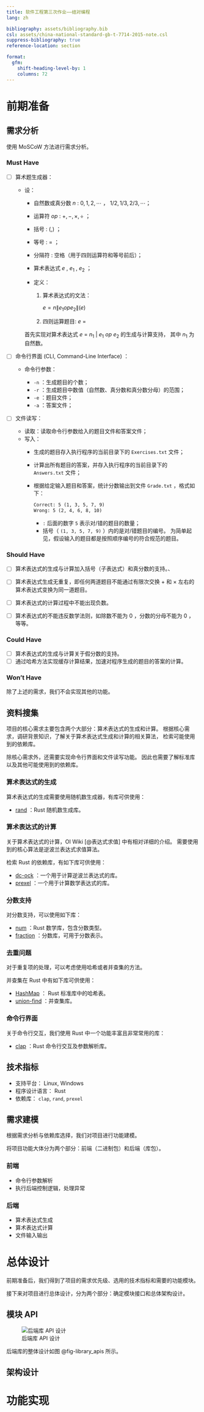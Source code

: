 ```yaml
---
title: 软件工程第三次作业——结对编程
lang: zh

bibliography: assets/bibliography.bib
csl: assets/china-national-standard-gb-t-7714-2015-note.csl
suppress-bibliography: true
reference-location: section

format:
  gfm:
    shift-heading-level-by: 1
    columns: 72
---
```


# 前期准备

## 需求分析

使用 MoSCoW 方法进行需求分析。

### Must Have

-   [ ] 算术题生成器：

    -   设：

        -   自然数或真分数 $n$ : $0, 1, 2, \cdots$ ， $1/2, 1/3, 2/3, \cdots$；

        -   运算符 $op$ : $+, -, \times, \div$ ；

        -   括号 : $(, )$ ；

        -   等号 : $=$ ；

        -   分隔符 : 空格（用于四则运算符和等号前后）；

        -   算术表达式 $e$ , $e_1$ , $e_2$ ；

        -   定义：

            1.  算术表达式的文法：

                $e = n \| e_1 op e_2 \| ( e )$

            2.  四则运算题目: $e\ =$

        首先实现对算术表达式 $e\ =\ n_1\ |\ e_1\ op\ e_2$ 的生成与计算支持，
        其中 $n_1$ 为自然数。

-   [ ] 命令行界面 (CLI, Command-Line Interface) ：

    -   命令行参数：

        -   `-n` ：生成题目的个数；
        -   `-r` ：生成题目中数值（自然数、真分数和真分数分母）的范围；
        -   `-e` ：题目文件；
        -   `-a` ：答案文件；

-   [ ] 文件读写：

    -   读取：读取命令行参数给入的题目文件和答案文件；
    -   写入：
        -   生成的题目存入执行程序的当前目录下的 `Exercises.txt` 文件；

        -   计算出所有题目的答案，并存入执行程序的当前目录下的 `Answers.txt` 文件；

        -   根据给定输入题目和答案，统计分数输出到文件 `Grade.txt` ，格式如下：

            ``` txt
            Correct: 5 (1, 3, 5, 7, 9)
            Wrong: 5 (2, 4, 6, 8, 10)
            ```

            -   `:` 后面的数字 `5` 表示对/错的题目的数量；
            -   括号（ `(1, 3, 5, 7, 9)` ）内的是对/错题目的编号。
                为简单起见，假设输入的题目都是按照顺序编号的符合规范的题目。

### Should Have

-   [ ] 算术表达式的生成与计算加入括号（子表达式）和真分数的支持。、

-   [ ] 算术表达式生成无重复，即任何两道题目不能通过有限次交换 $+$ 和 $\times$
        左右的算术表达式变换为同一道题目。

-   [ ] 算术表达式的计算过程中不能出现负数。

-   [ ] 算术表达式的不能违反数学法则，如除数不能为 $0$ ，分数的分母不能为 $0$ ，等等。

### Could Have

-   [ ] 算术表达式的生成与计算关于假分数的支持。
-   [ ] 通过哈希方法实现缓存计算结果，加速对程序生成的题目的答案的计算。

### Won't Have

除了上述的需求，我们不会实现其他的功能。

## 资料搜集

项目的核心需求主要包含两个大部分：算术表达式的生成和计算。
根据核心需求，调研背景知识，了解关于算术表达式生成和计算的相关算法，
检索可能使用到的依赖库。

除核心需求外，还需要实现命令行界面和文件读写功能。
因此也需要了解标准库以及其他可能使用到的依赖库。

### 算术表达式的生成

算术表达式的生成需要使用随机数生成器，有库可供使用：

-  [rand](https://crates.io/crates/rand) ：Rust 随机数生成库。

### 算术表达式的计算

关于算术表达式的计算，OI Wiki [@表达式求值] 中有相对详细的介绍。
需要使用到的核心算法是逆波兰表达式求值算法。

检索 Rust 的依赖库，有如下库可供使用：

-   [dc-ock](https://crates.io/crates/dc-ock) ：一个用于计算逆波兰表达式的库。
-   [prexel](https://crates.io/crates/prexel) ：一个用于计算数学表达式的库。

### 分数支持

对分数支持，可以使用如下库：

-   [num](https://crates.io/crates/num) ：Rust 数学库，包含分数类型。
-   [fraction](https://crates.io/crates/fraction) ：分数库，可用于分数表示。

### 去重问题

对于重复项的处理，可以考虑使用哈希或者并查集的方法。

并查集在 Rust 中有如下库可供使用：

-   [HashMap](https://doc.rust-lang.org/std/collections/struct.HashMap.html) ：
    Rust 标准库中的哈希表。
-   [union-find](https://crates.io/crates/union-find) ：并查集库。

### 命令行界面

关于命令行交互，我们使用 Rust 中一个功能丰富且非常常用的库：

-   [clap](https://crates.io/crates/clap) ：Rust 命令行交互及参数解析库。

## 技术指标

-   支持平台： Linux, Windows
-   程序设计语言： Rust
-   依赖库： `clap`, `rand`, `prexel`

## 需求建模

根据需求分析与依赖库选择，我们对项目进行功能建模。

将项目功能大体分为两个部分：前端（二进制包）和后端（库包）。

### 前端

-   命令行参数解析
-   执行后端控制逻辑，处理异常

### 后端

-   算术表达式生成
-   算术表达式计算
-   文件输入输出

# 总体设计

前期准备后，我们得到了项目的需求优先级、选用的技术指标和需要的功能模块。

接下来对项目进行总体设计，分为两个部分：确定模块接口和总体架构设计。

## 模块 API

![后端库 API 设计](assets/Library_APIs.png){#fig-library_apis}

后端库的整体设计如图 @fig-library_apis 所示。

## 架构设计

# 功能实现
